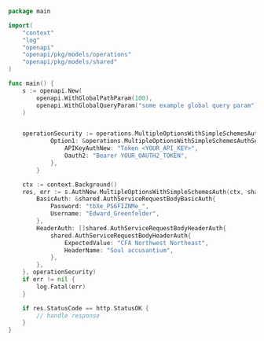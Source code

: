 ```go showLineNumbers copy filename="Multiple Options With Simple Schemes Auth usage example"
package main

import(
	"context"
	"log"
	"openapi"
	"openapi/pkg/models/operations"
	"openapi/pkg/models/shared"
)

func main() {
    s := openapi.New(
        openapi.WithGlobalPathParam(100),
        openapi.WithGlobalQueryParam("some example global query param"),
    )


    operationSecurity := operations.MultipleOptionsWithSimpleSchemesAuthSecurity{
            Option1: &operations.MultipleOptionsWithSimpleSchemesAuthSecurityOption1{
                APIKeyAuthNew: "Token <YOUR_API_KEY>",
                Oauth2: "Bearer YOUR_OAUTH2_TOKEN",
            },
        }

    ctx := context.Background()
    res, err := s.AuthNew.MultipleOptionsWithSimpleSchemesAuth(ctx, shared.AuthServiceRequestBody{
        BasicAuth: &shared.AuthServiceRequestBodyBasicAuth{
            Password: "tbXe_PS6FIZNMe_",
            Username: "Edward_Greenfelder",
        },
        HeaderAuth: []shared.AuthServiceRequestBodyHeaderAuth{
            shared.AuthServiceRequestBodyHeaderAuth{
                ExpectedValue: "CFA Northwest Northeast",
                HeaderName: "Soul accusantium",
            },
        },
    }, operationSecurity)
    if err != nil {
        log.Fatal(err)
    }

    if res.StatusCode == http.StatusOK {
        // handle response
    }
}
```
